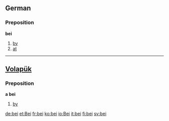 ==German==
===Preposition===
'''bei'''

# [[by]]
# [[at]]

----
==[[Volapük]]==
===Preposition===
'''a bei'''
# [[by]]

[[de:bei]]
[[et:Bei]]
[[fr:bei]]
[[ko:bei]]
[[io:Bei]]
[[it:bei]]
[[fi:bei]]
[[sv:bei]]